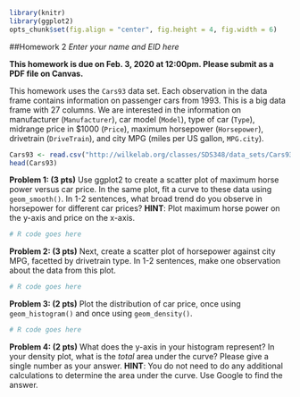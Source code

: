```{r global_options, include=FALSE}

library(knitr)
library(ggplot2)
opts_chunk$set(fig.align = "center", fig.height = 4, fig.width = 6)

```
##Homework 2
*Enter your name and EID here*

**This homework is due on Feb. 3, 2020 at 12:00pm. Please submit as a PDF file on Canvas.**

This homework uses the `Cars93` data set. Each observation in the data frame contains information on passenger cars from 1993. This is a big data frame with 27 columns. We are interested in the information on manufacturer (`Manufacturer`), car model (`Model`), type of car (`Type`), midrange price in $1000 (`Price`), maximum horsepower (`Horsepower`), drivetrain (`DriveTrain`), and city MPG (miles per US gallon, `MPG.city`). 

```{r}

Cars93 <- read.csv("http://wilkelab.org/classes/SDS348/data_sets/Cars93.csv")
head(Cars93)

```

**Problem 1: (3 pts)** Use ggplot2 to create a scatter plot of maximum horse power versus car price. In the same plot, fit a curve to these data using `geom_smooth()`. In 1-2 sentences, what broad trend do you observe in horsepower for different car prices? **HINT**: Plot maximum horse power on the y-axis and price on the x-axis.

```{r}

# R code goes here

```


**Problem 2: (3 pts)** Next, create a scatter plot of horsepower against city MPG, facetted by drivetrain type. In 1-2 sentences, make one observation about the data from this plot. 

```{r}

# R code goes here

```


**Problem 3: (2 pts)** Plot the distribution of car price, once using `geom_histogram()` and once using `geom_density()`. 

```{r}

# R code goes here

```


**Problem 4: (2 pts)** What does the y-axis in your histogram represent? In your density plot, what is the *total* area under the curve? Please give a single number as your answer. **HINT**: You do not need to do any additional calculations to determine the area under the curve. Use Google to find the answer. 

